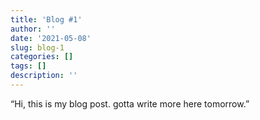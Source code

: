 ```yaml
---
title: 'Blog #1'
author: ''
date: '2021-05-08'
slug: blog-1
categories: []
tags: []
description: ''
---
```

 "Hi, this is my blog post. gotta write more here tomorrow."
 
 